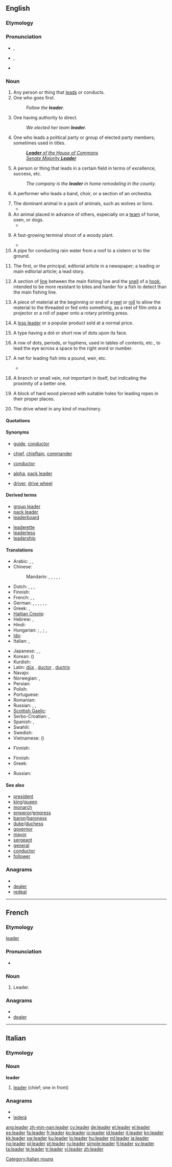 {{wikipedia|dab=leader (disambiguation)}}
==English==

===Etymology===
{{suffix|lead|er}}

===Pronunciation===
* {{a|UK}} {{IPA|/ˈliː.də(ɹ)}}, {{SAMPA|/"li:.d@(r\)/}}
* {{a|US}} {{IPA|/ˈliːdɚ/}}, {{SAMPA|/"li:d@`/}}
* {{audio|en-us-leader.ogg|Audio (US)}}
*: {{rhymes|iːdə(r)}}

===Noun===
{{en-noun}}

# Any person or thing that [[lead#Verb|lead]]s or conducts.
# One who goes first.
#: ''Follow the '''leader'''.''
# One having authority to direct.
#: ''We elected her team '''leader'''.''
# One who leads a political party or group of elected party members; sometimes used in titles.
#: ''[[w:Leader of the House of Commons|'''Leader''' of the House of Commons]]''
#: ''[[w:Senate Majority Leader|Senate Majority '''Leader''']]''
# A person or thing that leads in a certain field in terms of excellence, success, etc.
#: ''The company is the '''leader''' in home remodeling in the county.''
# {{music}} A performer who leads a band, choir, or a section of an orchestra.
# The dominant animal in a pack of animals, such as wolves or lions.
#* {{quote-book|title=Wolf Pack: Tracking Wolves in the Wild‎|page=41|author=Sylvia A. Johnson|coauthors=Alice Aamodt|year=1987|passage=The gesture of licking and nipping a '''leader''''s muzzle is similar to the food-begging behavior of wolf pups and may be related to it.}}
# An animal placed in advance of others, especially on a [[team]] of horse, oxen, or dogs.
#* {{quote-book|year=1846|title=The mission of the Comforter, and other sermons with Notes|passage=Still there are many passages in his [Donne's] writings, where it is plain that he forgot to pull in his '''leaders'''; and they gallop away with him at times over hill and dale, over ploughed land and waste.|author=[[w:Julius Charles Hare|Julius Charles Hare]]|chapter=On the Comforter's conviction of Righteousness}}
# {{botany}} A fast-growing terminal shoot of a woody plant.
#* {{quote-book|title=Mapping the world's vegetation: regionalization of formations and flora‎|page=82|author=David J. De Laubenfels|year=1975|passage=A strong central '''leader''' may result in essentially horizontal branches resembling a "telephone pole."}}
# A pipe for conducting rain water from a roof to a cistern or to the ground.
# {{UK}} The first, or the principal, editorial article in a newspaper; a leading or main editorial article; a lead story.
# {{fishing}} A section of [[line]] between the main fishing line and the [[snell]] of a [[hook]], intended to be more resistant to bites and harder for a fish to detect than the main fishing line.
# A piece of material at the beginning or end of a [[reel#Noun|reel]] or [[roll#Noun|roll]] to allow the material to the threaded or fed onto something, as a reel of film onto a projector or a roll of paper onto a rotary printing press.
# {{marketing}} A [[loss leader]] or a popular product sold at a normal price.
# {{printing}} A type having a dot or short row of dots upon its face.
# {{printing|in|_|plural}} A row of dots, periods, or hyphens, used in tables of contents, etc., to lead the eye across a space to the right word or number.
# {{fishing}} A net for leading fish into a pound, weir, etc.
#* {{quote-book|title=Appleton's dictionary of machines, mechanics, engine-work, and engineering‎|year=1852|page=786|author=D. Gilbert|chapter=Geering|passage=when two wheels geer together, the one which communicates the motion to the other is called the driver or '''leader'''; and the wheel impelled is the follower}}
# {{mining}} A branch or small vein, not important in itself, but indicating the proximity of a better one.
# {{nautical}} A block of hard wood pierced with suitable holes for leading ropes in their proper places.
# {{engineering}} The drive wheel in any kind of machinery.
{{rfc}}

====Quotations====
{{seecites}}

====Synonyms====
* {{sense|one that leads or conducts}} [[guide]], [[conductor]]
* {{sense|one with authority to direct}} [[chief]], [[chieftain]], [[commander]]
* {{sense|music}} [[conductor]]
* {{sense|dominant animal in group}} [[alpha]], [[pack leader]]
* {{sense|engineering}} [[driver]], [[drive wheel]]

====Derived terms====
{{rel-top|terms derived from ''leader (noun)''}}
* [[group leader]]
* [[pack leader]]
* [[leaderboard]]
{{rel-mid}}
* [[leaderette]]
* [[leaderless]]
* [[leadership]]
{{rel-bottom}}

====Translations====
{{trans-top|one having authority}}
* Arabic: {{t|ar|قائد|m|tr=qaa'id|sc=Arab}},  {{t|ar|زعيم|m|tr=za3iim|sc=Arab}},  {{t|ar|رئيس|m|tr=ra'iis|sc=Arab}}
* Chinese:
*: Mandarin: {{t-|cmn|領導|sc=Hani}}, {{t-|cmn|领导|tr=lǐngdǎo|sc=Hani}}, {{t|cmn|領袖|sc=Hani}}, {{t|cmn|领袖|tr=lǐngxiù|sc=Hani}}, {{t|cmn|首領|sc=Hani}},  {{t|cmn|首领|tr=shǒulǐng|sc=Hani}}
* Dutch: {{t+|nl|leider|m}}, {{t-|nl|leidster|f}}, {{t+|nl|aanvoerder|m}}, {{t|nl|aanvoerster|f}}
* Finnish: {{t+|fi|johtaja}}
* French: {{t+|fr|chef|m}}, {{t+|fr|leader|m}},{{t|fr|dirigeant|m}}
* German: {{t|de|Anführer|m}}, {{t|de|Anführerin|f}}, {{t+|de|Leiter|m}}, {{t|de|Hauptmann|m}}, {{t+|de|Kopf|m}}, {{t+|de|Führer|m}}, {{t|de|Führerin|f}}
* Greek: {{t|el|αρχηγός|m|tr=archigós|sc=Grek}}, {{t|el|ηγέτης|m|tr=igétis|sc=Grek}}
* [[Haitian Creole]]: {{tø|ht|dirijan}}
* Hebrew: {{t+|he|מנהיג|m}}, {{t|he|מנהיגה|f}}
* Hindi: {{t|hi|नेता|m|tr=netā|sc=Deva}}
* Hungarian: {{t+|hu|vezető}}; {{t+|hu|vezér}}, {{t+|hu|parancsnok}}; {{t|hu|pártvezér}}, {{t+|hu|vezér}}
* [[Ido]]: {{t+|io|chefo|xs=Ido}}
* Italian: {{t+|it|capo|m}}, {{t+|it|duce|m}}
{{trans-mid}}
* Japanese: {{t|ja|指導者|tr=しどうしゃ, shidōsha}}, {{t+|ja|リーダー|tr=rīdā}}, {{t|ja|首領|tr=しゅりょう, shuryō}}
* Korean: {{t|ko|지도자|tr=jidoja|sc=Kore}} ({{t|ko|指導者|sc=Kore}})
* Kurdish: {{ku-Arab|[[سه‌رۆک]]}}
* Latin: [[dux|dūx]] {{m}}, [[ductor]] {{m}}, [[ductrix]] {{f}}
* Navajo: {{tø|nv|naatʼáanii}}
* Norwegian: {{t+|no|leder|m}}, {{t-|no|fører|m}}
* Persian: {{t+|fa|رهبر|tr=rahbar|sc=fa-Arab}}
* Polish: {{t+|pl|przywódca|m}}
* Portuguese: {{t+|pt|líder|m}}
* Romanian: {{t-|ro|conducător}}
* Russian: {{t+|ru|руководитель|m|tr=rukovodítel’}}, {{t+|ru|вождь|m|tr=vožd’}},  {{t+|ru|лидер|m|tr=líder}}
* [[Scottish Gaelic]]: {{t-|gd|ceannard|m|xs=Scottish Gaelic}}
* Serbo-Croatian: {{t|sh|вођа|m|sc=Cyrl}}, {{t|sh|vođa|m}}
* Spanish: {{t+|es|líder|m|f}}, {{t-|es|dirigente|m}}
* Swahili: {{t+|sw|kiongozi|xs=Swahili}}
* Swedish: {{t+|sv|ledare|c}}
* Vietnamese: {{t|vi|lãnh đạo}} ({{t|vi|領導}})
{{trans-bottom}}

{{trans-top|pipe to conduct water from the roof}}
* Finnish: {{t-|fi|syöksytorvi}}
{{trans-mid}}
{{trans-bottom}}

{{trans-top|principal article in a newspaper}}
* Finnish: {{t-|fi|pääkirjoitus}}
* Greek: {{t|el|κύριο άρθρο|n|tr=kýrio árthro|sc=Grek}}
{{trans-mid}}
* Russian: {{t|ru|передовица|f|tr=peredovíca}}
{{trans-bottom}}

====See also====
<!--Common Leader titles-->
* [[president]]
* [[king]]/[[queen]]
* [[monarch]]
* [[emperor]]/[[empress]]
* [[baron]]/[[baroness]]
* [[duke]]/[[duchess]]
* [[governor]]
* [[mayor]]
* [[sergeant]]
* [[general]]
* [[conductor]]
* [[follower]] <!-- A spouse, so to speak. -->

===Anagrams===
* {{alphagram|adeelr}}
* [[dealer#English|dealer]]
* [[redeal#English|redeal]]

----

==French==

===Etymology===
{{etyl|en|fr}} [[leader#English|leader]]

===Pronunciation===
* {{audio|Fr-leader.ogg|Audio}}

===Noun===
{{fr-noun|m}}

# Leader.

===Anagrams===
* {{alphagram|adeelr}}
* [[dealer#French|dealer]]

----

==Italian==

===Etymology===
{{etyl|en|it}}

===Noun===
'''leader''' {{m|f|inv}}

# [[#English|leader]] (chief; one in front)

===Anagrams===
* {{alphagram|adeelr}}
* [[lederà#Italian|lederà]]

[[Category:Italian nouns]]

[[ang:leader]]
[[zh-min-nan:leader]]
[[cy:leader]]
[[de:leader]]
[[et:leader]]
[[el:leader]]
[[es:leader]]
[[fa:leader]]
[[fr:leader]]
[[ko:leader]]
[[io:leader]]
[[id:leader]]
[[it:leader]]
[[kn:leader]]
[[kk:leader]]
[[sw:leader]]
[[ku:leader]]
[[lo:leader]]
[[hu:leader]]
[[ml:leader]]
[[ja:leader]]
[[no:leader]]
[[pl:leader]]
[[pt:leader]]
[[ru:leader]]
[[simple:leader]]
[[fi:leader]]
[[sv:leader]]
[[ta:leader]]
[[te:leader]]
[[tr:leader]]
[[vi:leader]]
[[zh:leader]]
